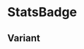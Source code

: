 
# StatsBadge

<Props of={StatsBadge} />

## Variant

<Playground>
  <StatsBadge description='word.total.subaccounts' quantity={100} />
  <StatsBadge
    description='word.active.subaccounts'
    quantity={30}
    color='yellow'
  />
  <StatsBadge
    description='word.active.subaccounts'
    quantity={60}
    color='pink'
  />
</Playground>
